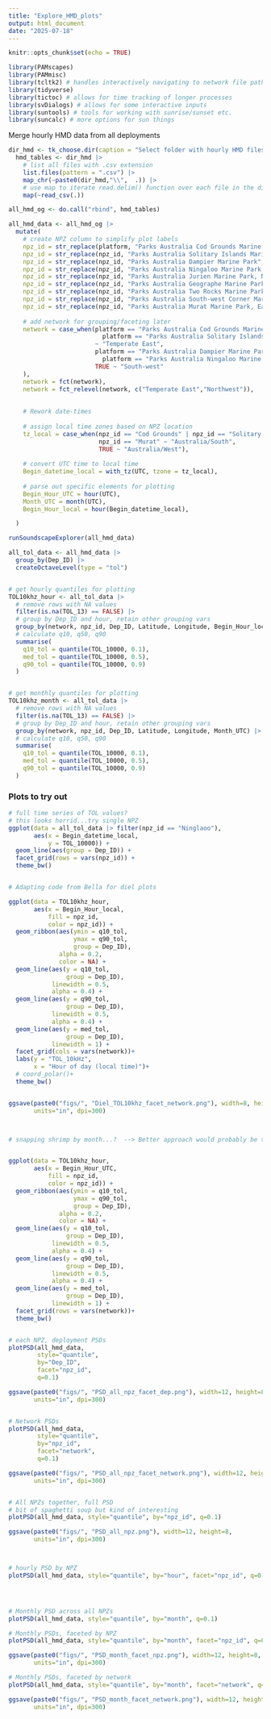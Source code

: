 ```yaml
---
title: "Explore_HMD_plots"
output: html_document
date: "2025-07-18"
---
```


```r
knitr::opts_chunk$set(echo = TRUE)
```

```r
library(PAMscapes)
library(PAMmisc)
library(tcltk2) # handles interactively navigating to network file paths
library(tidyverse)
library(tictoc) # allows for time tracking of longer processes
library(svDialogs) # allows for some interactive inputs
library(suntools) # tools for working with sunrise/sunset etc.
library(suncalc) # more options for sun things
```


Merge hourly HMD data from all deployments

```r

dir_hmd <- tk_choose.dir(caption = "Select folder with hourly HMD files (.csv)")
  hmd_tables <- dir_hmd |>
    # list all files with .csv extension
    list.files(pattern = ".csv") |>
    map_chr(~paste0(dir_hmd,"\\",  .)) |>
    # use map to iterate read.delim() function over each file in the directory
    map(~read_csv(.))

all_hmd_og <- do.call("rbind", hmd_tables) 
```


```r
all_hmd_data <- all_hmd_og |>
  mutate(
    # create NPZ column to simplify plot labels
    npz_id = str_replace(platform, "Parks Australia Cod Grounds Marine Park", "Cod Grounds"),
    npz_id = str_replace(npz_id, "Parks Australia Solitary Islands Marine Park, West Pimpernel mooring", "Solitary Islands"),
    npz_id = str_replace(npz_id, "Parks Australia Dampier Marine Park", "Dampier"),
    npz_id = str_replace(npz_id, "Parks Australia Ningaloo Marine Park, North mooring", "Ninglaoo"),
    npz_id = str_replace(npz_id, "Parks Australia Jurien Marine Park, Northeast mooring", "Jurien"),
    npz_id = str_replace(npz_id, "Parks Australia Geographe Marine Park", "Geographe"),
    npz_id = str_replace(npz_id, "Parks Australia Two Rocks Marine Park, West mooring", "Two Rocks"),
    npz_id = str_replace(npz_id, "Parks Australia South-west Corner Marine Park, South mooring", "South-west Corner"),
    npz_id = str_replace(npz_id, "Parks Australia Murat Marine Park, East mooring", "Murat"),
    
    # add network for grouping/faceting later
    network = case_when(platform == "Parks Australia Cod Grounds Marine Park" | 
                          platform == "Parks Australia Solitary Islands Marine Park, West Pimpernel mooring" 
                        ~ "Temperate East",
                        platform == "Parks Australia Dampier Marine Park" | 
                          platform == "Parks Australia Ningaloo Marine Park, North mooring" ~ "Northwest",
                        TRUE ~ "South-west"
    ),
    network = fct(network),
    network = fct_relevel(network, c("Temperate East","Northwest")),
    
    
    # Rework date-times
    
    # assign local time zones based on NPZ location
    tz_local = case_when(npz_id == "Cod Grounds" | npz_id == "Solitary Islands" ~ "Australia/Canberra",
                         npz_id == "Murat" ~ "Australia/South",
                         TRUE ~ "Australia/West"),
    
    # convert UTC time to local time
    Begin_datetime_local = with_tz(UTC, tzone = tz_local),
    
    # parse out specific elements for plotting
    Begin_Hour_UTC = hour(UTC),
    Month_UTC = month(UTC),
    Begin_Hour_local = hour(Begin_datetime_local),

  )
```


```r

runSoundscapeExplorer(all_hmd_data)

```

``` r

all_tol_data <- all_hmd_data |>
  group_by(Dep_ID) |>
  createOctaveLevel(type = "tol")


# get hourly quantiles for plotting
TOL10khz_hour <- all_tol_data |>
  # remove rows with NA values
  filter(is.na(TOL_13) == FALSE) |>
  # group by Dep_ID and hour, retain other grouping vars
  group_by(network, npz_id, Dep_ID, Latitude, Longitude, Begin_Hour_local) |>
  # calculate q10, q50, q90
  summarise(
    q10_tol = quantile(TOL_10000, 0.1),
    med_tol = quantile(TOL_10000, 0.5),
    q90_tol = quantile(TOL_10000, 0.9)
  )


# get monthly quantiles for plotting
TOL10khz_month <- all_tol_data |>
  # remove rows with NA values
  filter(is.na(TOL_13) == FALSE) |>
  # group by Dep_ID and hour, retain other grouping vars
  group_by(network, npz_id, Dep_ID, Latitude, Longitude, Month_UTC) |>
  # calculate q10, q50, q90
  summarise(
    q10_tol = quantile(TOL_10000, 0.1),
    med_tol = quantile(TOL_10000, 0.5),
    q90_tol = quantile(TOL_10000, 0.9)
  )


```

### Plots to try out


```r


# full time series of TOL values?
# this looks horrid...try single NPZ 
ggplot(data = all_tol_data |> filter(npz_id == "Ninglaoo"),
       aes(x = Begin_datetime_local,
           y = TOL_10000)) +
  geom_line(aes(group = Dep_ID)) +
  facet_grid(rows = vars(npz_id)) +
  theme_bw()


# Adapting code from Bella for diel plots

ggplot(data = TOL10khz_hour,
       aes(x = Begin_Hour_local,
           fill = npz_id,
           color = npz_id)) +
  geom_ribbon(aes(ymin = q10_tol, 
                  ymax = q90_tol,
                  group = Dep_ID),
              alpha = 0.2,
              color = NA) +
  geom_line(aes(y = q10_tol,
                group = Dep_ID),
            linewidth = 0.5,
            alpha = 0.4) +
  geom_line(aes(y = q90_tol,
                group = Dep_ID),
            linewidth = 0.5,
            alpha = 0.4) +
  geom_line(aes(y = med_tol,
                group = Dep_ID),
            linewidth = 1) + 
  facet_grid(cols = vars(network))+
  labs(y = "TOL_10kHz",
       x = "Hour of day (local time)")+
  # coord_polar()+
  theme_bw()


ggsave(paste0("figs/", "Diel_TOL10khz_facet_network.png"), width=8, height=10,
       units="in", dpi=300)



# snapping shrimp by month...?  --> Better approach would probably be to get temperature data from STs


ggplot(data = TOL10khz_hour,
       aes(x = Begin_Hour_UTC,
           fill = npz_id,
           color = npz_id)) +
  geom_ribbon(aes(ymin = q10_tol, 
                  ymax = q90_tol,
                  group = Dep_ID),
              alpha = 0.2,
              color = NA) +
  geom_line(aes(y = q10_tol,
                group = Dep_ID),
            linewidth = 0.5,
            alpha = 0.4) +
  geom_line(aes(y = q90_tol,
                group = Dep_ID),
            linewidth = 0.5,
            alpha = 0.4) +
  geom_line(aes(y = med_tol,
                group = Dep_ID),
            linewidth = 1) + 
  facet_grid(rows = vars(network))+
  theme_bw()



```



```r
# each NPZ, deployment PSDs
plotPSD(all_hmd_data, 
        style="quantile", 
        by="Dep_ID", 
        facet="npz_id", 
        q=0.1)

ggsave(paste0("figs/", "PSD_all_npz_facet_dep.png"), width=12, height=8,
       units="in", dpi=300)


# Network PSDs
plotPSD(all_hmd_data, 
        style="quantile", 
        by="npz_id", 
        facet="network",
        q=0.1)

ggsave(paste0("figs/", "PSD_all_npz_facet_network.png"), width=12, height=8,
       units="in", dpi=300)


# All NPZs together, full PSD
# bit of spaghetti soup but kind of interesting
plotPSD(all_hmd_data, style="quantile", by="npz_id", q=0.1)

ggsave(paste0("figs/", "PSD_all_npz.png"), width=12, height=8,
       units="in", dpi=300)



# hourly PSD by NPZ
plotPSD(all_hmd_data, style="quantile", by="hour", facet="npz_id", q=0.1)




# Monthly PSD across all NPZs
plotPSD(all_hmd_data, style="quantile", by="month", q=0.1)

# Monthly PSDs, faceted by NPZ
plotPSD(all_hmd_data, style="quantile", by="month", facet="npz_id", q=0.1)

ggsave(paste0("figs/", "PSD_month_facet_npz.png"), width=12, height=8,
       units="in", dpi=300)

# Monthly PSDs, faceted by network
plotPSD(all_hmd_data, style="quantile", by="month", facet="network", q=0.1)

ggsave(paste0("figs/", "PSD_month_facet_network.png"), width=12, height=8,
       units="in", dpi=300)


```



